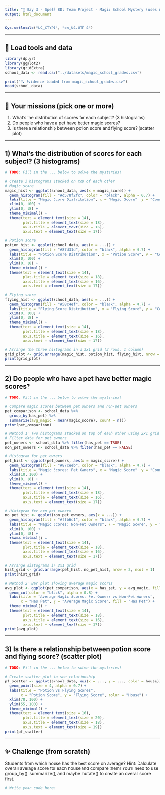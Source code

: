 ```yaml
---
title: "🔮 Day 3 - Spell 8D: Team Project - Magic School Mystery (uses magic_school_grades.csv)"
output: html_document
---
```


```r
Sys.setlocale("LC_CTYPE", "en_US.UTF-8")
```

---

## 🧰 Load tools and data

```r
library(dplyr)
library(ggplot2)
library(gridExtra)
school_data <- read.csv("../datasets/magic_school_grades.csv")

print("🔍 Evidence loaded from magic_school_grades.csv")
head(school_data)
```

---

## 🎯 Your missions (pick one or more)
1) What's the distribution of scores for each subject? (3 histograms)
2) Do people who have a pet have better magic scores?
3) Is there a relationship between potion score and flying score? (scatter plot)

---

## 1) What's the distribution of scores for each subject? (3 histograms)

```r
# TODO: Fill in the ... below to solve the mysteries!

# Create 3 histograms stacked on top of each other
# Magic score
magic_hist <- ggplot(school_data, aes(x = magic_score)) +
  geom_histogram(fill = "#d578f2fc", color = "black", alpha = 0.7) +
  labs(title = "Magic Score Distribution", x = "Magic Score", y = "Count")+
  xlim(0, 100) +
  ylim(0, 18) +
  theme_minimal() +
  theme(text = element_text(size = 14),
        plot.title = element_text(size = 18),
        axis.title = element_text(size = 16),
        axis.text = element_text(size = 17))
```

```r
# Potion score
potion_hist <- ggplot(school_data, aes(x = ...)) +
  geom_histogram(fill = "#87d31d", color = "black", alpha = 0.7) +
  labs(title = "Potion Score Distribution", x = "Potion Score", y = "Count")+
  xlim(0, 100) +
  ylim(0, 18) +
  theme_minimal() +
  theme(text = element_text(size = 14),
        plot.title = element_text(size = 18),
        axis.title = element_text(size = 16),
        axis.text = element_text(size = 17))

# Flying score
flying_hist <- ggplot(school_data, aes(x = ...)) +
  geom_histogram(fill = "#58c4ef", color = "black", alpha = 0.7) +
  labs(title = "Flying Score Distribution", x = "Flying Score", y = "Count")+
  xlim(0, 100) +
  ylim(0, 18) +
  theme_minimal() +
  theme(text = element_text(size = 14),
        plot.title = element_text(size = 18),
        axis.title = element_text(size = 16),
        axis.text = element_text(size = 17))

# Arrange the three histograms in a 3x1 grid (3 rows, 1 column)
grid_plot <- grid.arrange(magic_hist, potion_hist, flying_hist, nrow = 3, ncol = 1)
print(grid_plot)
```

---

## 2) Do people who have a pet have better magic scores?

```r
# TODO: Fill in the ... below to solve the mysteries!

# Compare magic scores between pet owners and non-pet owners
pet_comparison <- school_data %>%
  group_by(has_pet) %>%
  summarize(avg_magic = mean(magic_score), count = n())
print(pet_comparison)

# Method 1: Two histograms stacked on top of each other using 2x1 grid
# Filter data for pet owners
pet_owners <- school_data %>% filter(has_pet == TRUE)
non_pet_owners <- school_data %>% filter(has_pet == FALSE)

# Histogram for pet owners
pet_hist <- ggplot(pet_owners, aes(x = magic_score)) +
  geom_histogram(fill = "#87ceeb", color = "black", alpha = 0.7) +
  labs(title = "Magic Scores: Pet Owners", x = "Magic Score", y = "Count") +
  xlim(10, 100) +
  ylim(0, 18) +
  theme_minimal() +
  theme(text = element_text(size = 14),
        plot.title = element_text(size = 18),
        axis.title = element_text(size = 16),
        axis.text = element_text(size = 17))
```

```r
# Histogram for non-pet owners
no_pet_hist <- ggplot(non_pet_owners, aes(x = ...)) +
  geom_histogram(fill = "#ffb6c1", color = "black", alpha = 0.7) +
  labs(title = "Magic Scores: Non-Pet Owners", x = "Magic Score", y = "Count") +
  xlim(0, 100) +
  ylim(0, 18) +
  theme_minimal() +
  theme(text = element_text(size = 14),
        plot.title = element_text(size = 18),
        axis.title = element_text(size = 16),
        axis.text = element_text(size = 17))

# Arrange histograms in 2x1 grid
hist_grid <- grid.arrange(pet_hist, no_pet_hist, nrow = 2, ncol = 1)
print(hist_grid)
```

```r
# Method 2: Bar plot showing average magic scores
avg_plot <- ggplot(pet_comparison, aes(x = has_pet, y = avg_magic, fill = has_pet)) +
  geom_col(color = "black", alpha = 0.8) +
  labs(title = "Average Magic Scores: Pet Owners vs Non-Pet Owners", 
       x = "Has Pet", y = "Average Magic Score", fill = "Has Pet") +
  theme_minimal() +
  theme(text = element_text(size = 14),
        plot.title = element_text(size = 18),
        axis.title = element_text(size = 16),
        axis.text = element_text(size = 17))
print(avg_plot)
```

---

## 3) Is there a relationship between potion score and flying score? (scatter plot)

```r
# TODO: Fill in the ... below to solve the mysteries!

# Create scatter plot to see relationship
pf_scatter <- ggplot(school_data, aes(x = ..., y = ..., color = house)) +
  geom_point(size = 4, alpha = 0.7) +
  labs(title = "Potion vs Flying Scores",
       x = "Potion Score", y = "Flying Score", color = "House") +
  xlim(70, 100) +
  ylim(55, 100) +
  theme_minimal() +
  theme(text = element_text(size = 16),
        plot.title = element_text(size = 20),
        axis.title = element_text(size = 18),
        axis.text = element_text(size = 19))
print(pf_scatter)
```

---

## ✨ Challenge (from scratch)
Students from which house has the best score on average?
Hint: Calculate overall average score for each house and compare them!
You'll need to use group_by(), summarize(), and maybe mutate() to create an overall score first.

```r
# Write your code here:

```